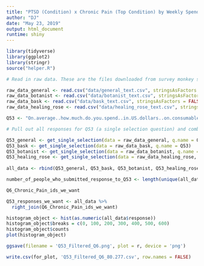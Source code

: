 ```yaml
---
title: "PTSD (Condition) x Chronic Pain (Top Condition) by Weekly Spending"
author: "DJ"
date: "May 23, 2019"
output: html_document
runtime: shiny
---
```



```r
library(tidyverse)
library(ggplot2)
library(stringr)
source("helper.R")
```


```r
# Read in raw data. These are the files downloaded from survey monkey saved as a .csv

raw_data_general <- read.csv("data/general_text.csv", stringsAsFactors = FALSE)
raw_data_botanist <- read.csv("data/botanist_text.csv", stringsAsFactors = FALSE)
raw_data_bask <- read.csv("data/bask_text.csv", stringsAsFactors = FALSE)
raw_data_healing_rose <- read.csv("data/healing_rose_text.csv", stringsAsFactors = FALSE)

```


```r
Q53 <- "On.average..how.much.do.you.spend..in.US.dollars..on.consumable.cannabis.products.per.week."

# Pull out all responses for Q53 (a single selection question) and combine

Q53_general <- get_single_selection(data = raw_data_general, q.name = Q53)
Q53_bask <- get_single_selection(data = raw_data_bask, q.name = Q53)
Q53_botanist <- get_single_selection(data = raw_data_botanist, q.name = Q53)
Q53_healing_rose <- get_single_selection(data = raw_data_healing_rose, q.name = Q53)
  
all_data <- rbind(Q53_general, Q53_bask, Q53_botanist, Q53_healing_rose)

number_of_people_who_submitted_response_to_Q53 <- length(unique(all_data$id))

``` 

```r
Q6_Chronic_Pain_ids_we_want

Q53_responses_we_want <- all_data %>%
  right_join(Q6_Chronic_Pain_ids_we_want)

```

```r

histogram_object <- hist(as.numeric(all_data$response))
histogram_object$breaks = c(0, 100, 200, 300, 400, 500, 600)
histogram_object$counts
plot(histogram_object)

```

```r

ggsave(filename = 'Q53_Filtered_Q6.png', plot = r, device = 'png')

write.csv(for_plot, 'Q53_Filtered_Q6_80.277.csv', row.names = FALSE)

```